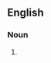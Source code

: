 {{also|proof-readers|proof readers}}

==English==

===Noun===
{{head|en|noun plural form}}

# {{plural of|proofreader|lang=en}}